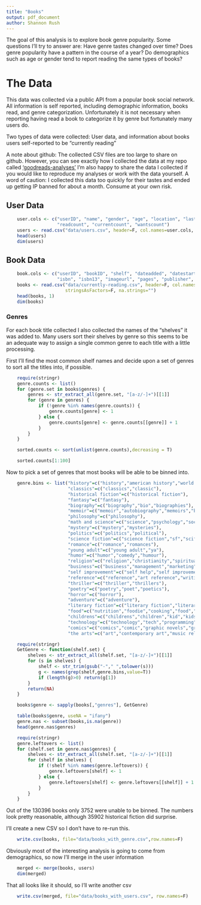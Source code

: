 ```yaml
---
title: "Books"
output: pdf_document
author: Shannon Rush
---
```


The goal of this analysis is to explore book genre popularity. Some questions I'll try to answer are: Have genre tastes changed over time? Does genre popularity have a pattern in the course of a year? Do demographics such as age or gender tend to report reading the same types of books?

# The Data

This data was collected via a public API from a popular book social network. All information is self reported, including demographic information, books read, and genre categorization. Unfortunately it is not necessary when reporting having read a book to categorize it by genre but fortunately many users do.

Two types of data were collected: User data, and information about books users self-reported to be "currently reading" 

A note about github: The collected CSV files are too large to share on github. However, you can see exactly how I collected the data at my repo called ['goodreads-analyses'](https://github.com/shannonrush/goodreads-analyses) I'm also happy to share the data I collected if you would like to reproduce my analyses or work with the data yourself. A word of caution: I collected this data too quickly for their tastes and ended up getting IP banned for about a month. Consume at your own risk. 

## User Data

```r
    user.cols <- c("userID", "name", "gender", "age", "location", "lastactive", 
                   "readcount", "currentcount", "wantscount")
    users <- read.csv("data/users.csv", header=F, col.names=user.cols, stringsAsFactors=F)
    head(users)
    dim(users)
```

## Book Data

```r
    book.cols <- c("userID", "bookID", "shelf", "dateadded", "datestarted", "datefinished", "title",
                   "isbn", "isbn13", "imageurl", "pages", "publisher", "publicationdate", "genres")
    books <- read.csv("data/currently-reading.csv", header=F, col.names=book.cols, 
                      stringsAsFactors=F, na.strings="")
    head(books, 1)
    dim(books)
```

### Genres

For each book title collected I also collected the names of the "shelves" it was added to. Many users sort their shelves by genre so this seems to be an adequate way to assign a single common genre to each title with a little processing.

First I'll find the most common shelf names and decide upon a set of genres to sort all the titles into, if possible.

```r
    require(stringr)
    genre.counts <- list()
    for (genre.set in books$genres) {
        genres <- str_extract_all(genre.set, "[a-z/-]+")[[1]]
        for (genre in genres) {
            if (!genre %in% names(genre.counts)) {
                genre.counts[genre] <- 1
            } else {
                genre.counts[genre] <- genre.counts[[genre]] + 1
            }
        }
    }
```
```r
    sorted.counts <- sort(unlist(genre.counts),decreasing = T)
```
```r
    sorted.counts[1:100]
```
Now to pick a set of genres that most books will be able to be binned into.

```r
    genre.bins <- list("history"=c("history","american history","world history","european history","military history","world war i","wwi","wwii","world war ii","chinese history"),
                       "classics"=c("classics","classic"),
                       "historical fiction"=c("historical fiction"),
                       "fantasy"=c("fantasy"),
                       "biography"=c("biography","bio","biographies"),
                       "memoir"=c("memoir","autobiography","memoirs","biography memoir","biographies memoirs"),
                       "philosophy"=c("philosophy"),
                       "math and science"=c("science","psychology","sociology","anthropology","economics","mathematics","ecology","natural history","math","biology","statistics","social science","ethnography","library science","social sciences","physics","cognitive science","science nature","maths","astronomy"),
                       "mystery"=c("mystery","mysteries"),
                       "politics"=c("politics","political"),
                       "science fiction"=c("science fiction","sf","scifi","sci fi"),
                       "romance"=c("romance","romances"),
                       "young adult"=c("young adult","ya"),
                       "humor"=c("humor","comedy","humour"),
                       "religion"=c("religion","christianity","spirituality","religions","theology","islam","buddhism","biblical studies","bible studies","faith","christian living","church","catholic","religion spirituality","islamic books","christian non fiction","judaism","ministry","prayer","islamic","religious studies","buddhist"),
                       "business"=c("business","management","marketing","business books"),
                       "self improvement"=c("self help","self improvement","professional development","parenting","parenting books","health","fitness","running","exericse","self development","health fitness","personal development","motivation","health and fitness"),
                       "reference"=c("reference","art reference","writing reference"),
                       "thriller"=c("thriller","thrillers"),
                       "poetry"=c("poetry","poet","poetics"),
                       "horror"=c("horror"),
                       "adventure"=c("adventure"),
                       "literary fiction"=c("literary fiction","literary","lit fic","lit fiction"),
                       "food"=c("nutrition","foodie","cooking","food","cookbook","cookbooks","recipes","cook books","diets","wine"),
                       "childrens"=c("childrens","children","kid","kids","children s books"),
                       "technology"=c("technology","tech","programming","computer","computers","technical","web design","videogames","game design","gaming","science technology"),
                       "comics"=c("comics","comic","graphic novels","graphic novel"),
                       "the arts"=c("art","contemporary art","music related","art related","writing","music","design","film","architecture","writing books","literary criticism","photography","art books","cinema","theatre","art history","crafts","graphic design","drama","books on writing","plays","craft","art design","lit crit","theater","screenwriting","filmmaking","fashion","crafty","acting","literary theory","crafting","drawing","art and design","sewing","books on books","writing craft","musicology","film studies","jazz","music books","art photography","arts and crafts","design books","criticism and theory","composition","architecture and theory","opera","dance books"))
```
```r
    require(stringr)
    GetGenre <- function(shelf.set) {
        shelves <- str_extract_all(shelf.set, "[a-z/-]+")[[1]]
        for (s in shelves) {
            shelf <- str_trim(gsub("-"," ",tolower(s)))
            g <- names(grep(shelf,genre.bins,value=T))
            if (length(g)>0) return(g[1])
        }
        return(NA)
    }
```
```r
    books$genre <- sapply(books[,"genres"], GetGenre)
```
```r
    table(books$genre, useNA = "ifany")
    genre.nas <- subset(books,is.na(genre))
    head(genre.nas$genres)
```
```r
    require(stringr)
    genre.leftovers <- list()
    for (shelf.set in genre.nas$genres) {
        shelves <- str_extract_all(shelf.set, "[a-z/-]+")[[1]]
        for (shelf in shelves) {
            if (!shelf %in% names(genre.leftovers)) {
                genre.leftovers[shelf] <- 1
            } else {
                genre.leftovers[shelf] <- genre.leftovers[[shelf]] + 1
            }
        }
    }
```
Out of the 130396 books only 3752 were unable to be binned. The numbers look pretty reasonable, although 35902 historical fiction did surprise. 

I'll create a new CSV so I don't have to re-run this.

```r
    write.csv(books, file="data/books_with_genre.csv",row.names=F)
```

Obviously most of the interesting analysis is going to come from demographics, so now I'll merge in the user information

```r
    merged <- merge(books, users)
    dim(merged)
```
That all looks like it should, so I'll write another csv

```r
    write.csv(merged, file="data/books_with_users.csv", row.names=F)
```





